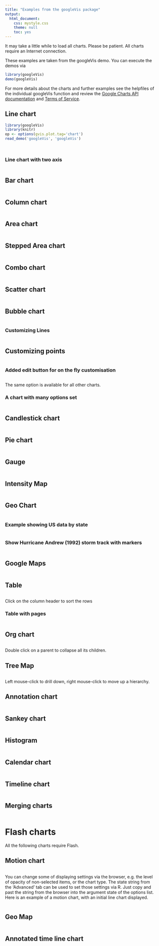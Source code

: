 ```yaml
---
title: "Examples from the googleVis package"
output:
  html_document:
    css: mystyle.css
    theme: null
    toc: yes
---
```


<!--
%\VignetteEngine{knitr::rmarkdown}
%\VignetteIndexEntry{Demonstartion of googleVis}
-->

It may take a little while to load all charts. Please be patient.
All charts require an Internet connection.

These examples are taken from the googleVis demo. 
You can execute the demos via
```r
library(googleVis)
demo(googleVis)
```

For more details about the charts and further examples see the 
helpfiles of the individual googleVis function and review the 
[Google Charts API documentation](https://developers.google.com/chart/interactive/docs/gallery) and [Terms of Service](https://developers.google.com/terms).

## Line chart
```r
library(googleVis)
library(knitr)
op <- options(gvis.plot.tag='chart')
read_demo('googleVis', 'googleVis')
```
```r
```
```r
```

### Line chart with two axis
```r
```

## Bar chart
```r
```

## Column chart
```r
```

## Area chart
```r
```

## Stepped Area chart
```r
```

## Combo chart
```r
```

## Scatter chart
```r
```

## Bubble chart
```r
```

### Customizing Lines
```r
```


## Customizing points
```r
```

### Added edit button for on the fly customisation
```r
```
The same option is available for all other charts.

### A chart with many options set
```r
```

## Candlestick chart
```r
```

## Pie chart
```r
```

## Gauge
```r
```

## Intensity Map
```r
```

## Geo Chart
```r
```

### Example showing US data by state 
```r
```

### Show Hurricane Andrew (1992) storm track with markers
```r
```

## Google Maps
```r
```

## Table
```r
```
Click on the column header to sort the rows 

### Table with pages
```r
```

## Org chart
```r
```
Double click on a parent to collapse all its children.

## Tree Map 
```r
```
Left mouse-click to drill down, right mouse-click to move up a hierarchy.

## Annotation chart 
```r
```

## Sankey chart
```r
```

## Histogram
```r
```

## Calendar chart
```r
```

## Timeline chart
```r
```

## Merging charts
```r
```

# Flash charts
All the following charts require Flash. 

## Motion chart
```r
```

You can change some of displaying settings via the browser,
e.g. the level of opacity of non-selected items, or the chart type.
The state string from the 'Advanced' tab can be used to set those
settings via R. Just copy and past the string from the browser into
the argument state of the options list.
Here is an example of a motion chart, with an initial line chart
displayed. 

```r
```


## Geo Map
```r
```

## Annotated time line chart
```r
```
